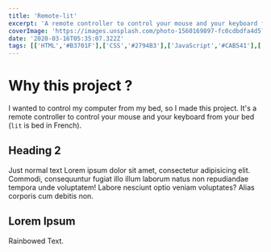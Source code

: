 ```yaml
---
title: 'Remote-lit'
excerpt: 'A remote controller to control your mouse and your keyboard from your bed (`lit` is bed in French).'
coverImage: 'https://images.unsplash.com/photo-1560169897-fc0cdbdfa4d5?ixlib=rb-1.2.1&ixid=MnwxMjA3fDB8MHxwaG90by1wYWdlfHx8fGVufDB8fHx8&auto=format&fit=crop&w=1472&q=80'
date: '2020-03-16T05:35:07.322Z'
tags: [['HTML','#B3701F'],['CSS','#2794B3'],['JavaScript','#CAB541'],['Node.js','#8CC84B'],['Bootstrap','#AA6EF1']]
---
```

# Why this project ?

I wanted to control my computer from my bed, so I made this project. It's a remote controller to control your mouse and
your keyboard from your bed (`lit` is bed in French).

## Heading 2

Just normal text Lorem ipsum dolor sit amet, consectetur adipisicing elit.
Commodi, consequuntur fugiat illo illum laborum natus non repudiandae
tempora unde voluptatem! Labore nesciunt optio veniam voluptates?
Alias corporis cum debitis non.

## Lorem Ipsum

<Rainbow>Rainbowed Text</Rainbow>.